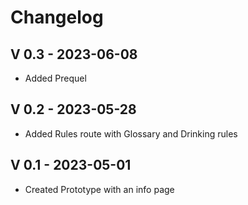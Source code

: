 ---
---

# Changelog

## V 0.3 - 2023-06-08

-   Added Prequel

## V 0.2 - 2023-05-28

-   Added Rules route with Glossary and Drinking rules

## V 0.1 - 2023-05-01

-   Created Prototype with an info page
